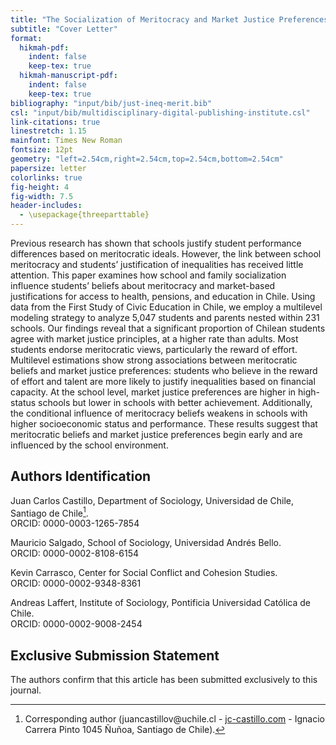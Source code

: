 ```yaml
---
title: "The Socialization of Meritocracy and Market Justice Preferences at School"
subtitle: "Cover Letter"
format:
  hikmah-pdf: 
    indent: false
    keep-tex: true
  hikmah-manuscript-pdf: 
    indent: false
    keep-tex: true
bibliography: "input/bib/just-ineq-merit.bib"
csl: "input/bib/multidisciplinary-digital-publishing-institute.csl"
link-citations: true
linestretch: 1.15       
mainfont: Times New Roman
fontsize: 12pt          
geometry: "left=2.54cm,right=2.54cm,top=2.54cm,bottom=2.54cm"
papersize: letter
colorlinks: true
fig-height: 4
fig-width: 7.5
header-includes:
  - \usepackage{threeparttable}
---
```


Previous research has shown that schools justify student performance differences based on meritocratic ideals. However, the link between school meritocracy and students’ justification of inequalities has received little attention. This paper examines how school and family socialization influence students’ beliefs about meritocracy and market-based justifications for access to health, pensions, and education in Chile. Using data from the First Study of Civic Education in Chile, we employ a multilevel modeling strategy to analyze 5,047 students and parents nested within 231 schools. Our findings reveal that a significant proportion of Chilean students agree with market justice principles, at a higher rate than adults. Most students endorse meritocratic views, particularly the reward of effort. Multilevel estimations show strong associations between meritocratic beliefs and market justice preferences: students who believe in the reward of effort and talent are more likely to justify inequalities based on financial capacity. At the school level, market justice preferences are higher in high-status schools but lower in schools with better achievement. Additionally, the conditional influence of meritocracy beliefs weakens in schools with higher socioeconomic status and performance. These results suggest that meritocratic beliefs and market justice preferences begin early and are influenced by the school environment.

## Authors Identification

Juan Carlos Castillo, Department of Sociology, Universidad de Chile, Santiago de Chile[^*].  
ORCID: 0000-0003-1265-7854

Mauricio Salgado, School of Sociology, Universidad Andrés Bello.  
ORCID: 0000-0002-8108-6154

Kevin Carrasco, Center for Social Conflict and Cohesion Studies.  
ORCID: 0000-0002-9348-8361

Andreas Laffert, Institute of Sociology, Pontificia Universidad Católica de Chile.  
ORCID: 0000-0002-9008-2454


## Exclusive Submission Statement

The authors confirm that this article has been submitted exclusively to this journal.

[^*]: Corresponding author (juancastillov@uchile.cl - [jc-castillo.com](https://juancarloscastillo.github.io/jc-castillo/) - Ignacio Carrera Pinto 1045 Ñuñoa, Santiago de Chile). 
